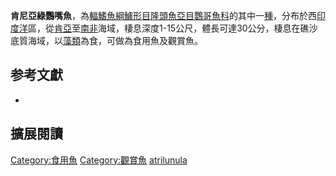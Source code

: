 {{Speciesbox
| status = LC
| status_system = iucn3.1
| genus = Chlorurus
| species = atrilunula
| authority = Randall & Bruce, 1983
| synonyms = *''Scarus atrilunula''<br /><small>Randall & Bruce, 1983</small>
}}

'''肯尼亞綠鸚嘴魚'''，為[[輻鰭魚綱|輻鰭魚綱]][[鱸形目|鱸形目]][[隆頭魚亞目|隆頭魚亞目]][[鸚哥魚科|鸚哥魚科]]的其中一[[種|種]]，分布於西[[印度洋|印度洋]]區，從[[肯亞|肯亞]]至[[南非|南非]]海域，棲息深度1-15公尺，體長可達30公分，棲息在礁沙底質海域，以[[藻類|藻類]]為食，可做為食用魚及觀賞魚。

== 参考文獻 ==
*{{FishBase_species|genus=Chlorurus|species=atrilunula|year=2012|month=7}}

== 擴展閱讀 == 
{{refbegin}}
{{wikispecies-inline|Chlorurus atrilunula|肯尼亞綠鸚嘴魚}}
{{refend}}
{{Taxonbar|from=Q1893393}}

[[Category:食用魚|Category:食用魚]]
[[Category:觀賞魚|Category:觀賞魚]]
[[Category:綠鸚嘴魚屬|atrilunula]]


{{鱸形目小作品}}